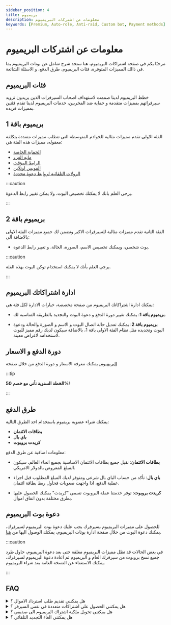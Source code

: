 ```yaml
---
sidebar_position: 4
title: بريميوم
description: معلومات عن اشتركات البريميوم
keywords: [Premium, Auto-role, Anti-raid, Custom bot, Payment methods] 
---
```


# معلومات عن اشتركات البريميوم

مرحبًا بكم في صفحة اشتراكات البريميوم، هنا ستجد شرح شامل عن بوتات البريميوم بما في ذالك المميزات المتوفرة، فئات البريميوم، طرق الدفع، و الاسئلة الشائعة.


## فئات البريميوم

خطط البريميوم لدينا صممت لاستهداف اصحاب السيرفرات الذين يريدون تزويد سيرفراتهم بمميزات متقدمة و حماية ضد المخربين، خدمات البريميوم لدينا تقدم فئتين بمميزات فريده.

## بريميوم باقة 1

الفئة الاولى تقدم مميزات مثالية للخوادم المتوسطة التي تتطلب مميزات متعددة بتكلفة معقوله، مميزات هذه الفئة هي:

- [الحماية الخاصة](https://docs.probot.io/ar/docs/modules/vip_protection)
- [مانع الغزو](https://docs.probot.io/ar/docs/modules/anti_raid)
- [الرابط المؤقت](https://docs.probot.io/ar/docs/modules/temp_link) 
- [الفويس اونلاين](https://docs.probot.io/ar/docs/modules/voice_online)
- [الرولات التلقائية لروابط دعوة محددة](https://docs.probot.io/ar/docs/modules/auto_role)

:::caution

يرجى العلم بانك لا يمكتك تخصيص البوت، ولا يمكن تغيير رابط الدعوة. 

:::

## بريميوم باقة 2

الفئة الثانية تقدم مميزات مثالية للسيرفرات الاكبر وتضمن لك جميع مميزات الفئة الاولى بالاضافة الى:

- بوت شخصي، ويمكنك تخصيص الاسم، الصورة، الحالة، و تغيير رابط الدعوة.

:::caution 

يرجى العلم بأنك لا يمكنك استخدام توكن البوت بهذه الفئة.

:::

## ادارة اشتراكاتك البريميوم

يمكنك ادارة اشتراكاتك البريميوم من صفحة مخصصة، خيارات الادارة لكل فئة هي:

- **بريميوم باقة 1**: يمكنك تغيير دورة الدفع و دعوة البوت والتجديد بالطريقة المناسبة لك.

- **بريميوم باقة 2**: يمكنك تعديل حالة اتصال البوت و الاسم و الصورة  والحالة ودعوة البوت وتجديده مثل نظام الفئة الاولى باقة 1، بالاضافة سيكون لديك رقم مميز للبوت لاستخدامه لاغراض معينة.

## دورة الدفع و الاسعار

[البريميوم.](https://probot.io/premium) يمكنك معرفة الاسعار و دورة الدفع من خلال صفحة 

:::tip 

__الخطة السنوية تأتي مع خصم 50%__!

:::

## طرق الدفع

يمكنك شراء عضوية بريميوم باستخدام احد الطرق التالية:

- **بطاقات الائتمان**
- **باي بال**
- **كريدت بروبوت**

معلومات اضافية عن طرق الدفع:

- **__بطاقات الائتمان__**: نقبل جميع بطاقات الائتمان الاساسية بجميع انحاء العالم، سيكون المبلغ المعروض بالدولار الامريكي. 

- **__باي بال__**: تأكد من حساب الباي بال شرعي ومتوفر لديك المبلغ المطلوب قبل اجراء عملية الدفع، اذا واجهت صعوبات فحاول ربط بطاقة ائتمان.

- **__كريدت بروبوت__**: توفر خدمتنا عملة البروبوت تسمى "كريدت" يمكنك الحصول عليها بطرق مختلفة بدون انفاق اموال.

## دعوة بوت البريميوم

للحصول على مميزات البريميوم بسيرفرك يجب عليك دعوة بوت البريميوم لسيرفرك، يمكنك دعوة البوت من خلال صفحة ادارة بوتات البريميوم، يمكنك الوصول اليها من [هنا](https://probot.io/premium/manage). 

:::caution 

في بعض الحالات قد تظل مميزات البريميوم مغلقة حتى بعد دعوة البريميوم، حاول طرد جميع نسخ بروبوت من سيرفرك العام و البريميوم ثم اعادة دعوة البريميوم لسيرفرك، يمكنك الاستغناء عن النسخة العامة بعد شراء البريميوم. 

:::

## FAQ

<details>
<summary>هل يمكنني تقديم طلب استرداد الاموال ؟</summary>

نعم يمكنك، ولكن يجب عليك مراجعة سياسة الاسترداد وتقديم طلب الاسترداد خلال سبعة ايام من تاريخ الشراء لسبب مقنع.

</details>

<details>

<summary>هل يمكنني الحصول على اشتراكات متعددة في نفس السيرفر ؟</summary>

 لا يمكنك امتلاك اكثر من اشتراك بريميوم بنفس السيرفر اشتراك واحد لكل سيرفر.

</details>

<details>

<summary>هل يمكنني تحويل ملكية اشتراك البريميوم الى صديقي ؟</summary>

نعم يمكنك ولكن ينحصر هذا `للبريميوم باقة 2` فقط.


</details>


<details>

<summary>هل يمكنني الغاء التجديد التلقائي ؟</summary>

نعم، من خلال صفحة ادارة بوتات البريميوم اضغط على زر الغاء الاشتراك.


</details>
